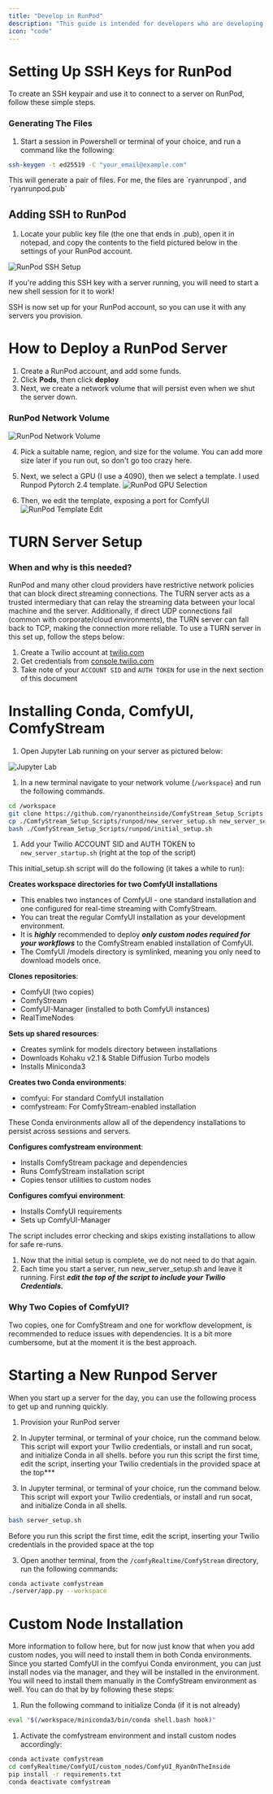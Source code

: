 ```yaml
---
title: "Develop in RunPod"
description: "This guide is intended for developers who are developing custom nodes for ComfyUI on RunPod"
icon: "code"
---
```




# **Setting Up SSH Keys for RunPod**
To create an SSH keypair and use it to connect to a server on RunPod, follow these simple steps.

### Generating The Files

1. Start a session in Powershell or terminal of your choice, and run a command like the following:
```bash
ssh-keygen -t ed25519 -C "your_email@example.com"
```
<Note>
This will generate a pair of files. For me, the files are `ryanrunpod`, and `ryanrunpod.pub`
</Note>

## Adding SSH to RunPod

1. Locate your public key file (the one that ends in .pub), open it in notepad, and copy the contents to the field pictured below in the settings of your RunPod account.

![RunPod SSH Setup](https://lh7-rt.googleusercontent.com/docsz/AD_4nXcXmfKUJfQOslc3yV_gjTl4z4cQBbXlpwpODgBdUfBETtqt8ZCbvaAPkAIHZj0TFHta-RaCdQkQ2cBt-M51CXVhwE8r2lHAF4GWnqOc5LCJIR8iVpRB7OcjVaGPDZ1N3s24oN3cvg?key=LMLbXfH5Do4K1o222p6HlCaY)

<Note>If you're adding this SSH key with a server running, you will need to start a new shell session for it to work!</Note>

SSH is now set up for your RunPod account, so you can use it with any servers you provision.

# **How to Deploy a RunPod Server**

1. Create a RunPod account, and add some funds.
2. Click **Pods**, then click **deploy**
3. Next, we create a network volume that will persist even when we shut the server down.

### RunPod Network Volume
<Image src="https://lh7-rt.googleusercontent.com/docsz/AD_4nXf0d_82ypCCGKybIq1tsYcg6kJ9caF5n0gJcobTHcnb9br73oEginz3y5jui_Xh4IIfbxBvO4uCX0g97GqM_3I4pyETo-gJatB-kULNHGUi5X7WVOsiVPb3ytVBq0xP8JVFQ35t?key=LMLbXfH5Do4K1o222p6HlCaY" alt="RunPod Network Volume" />

4. Pick a suitable name, region, and size for the volume. You can add more size later if you run out, so don't go too crazy here.
5. Next, we select a GPU (I use a 4090), then we select a template. I used Runpod Pytorch 2.4 template. ![RunPod GPU Selection](https://lh7-rt.googleusercontent.com/docsz/AD_4nXf9hpPmlBEMHUsqaxnrLQgWS31oS2SSHydYnfYZvICnbBdu5o-pj6AMpbh6BE3E_Jgq2XoN4bCm9mIxH1k-8hpD1Z9tN4PaoSZxh875iQh8A8C6nVI05WtHIs26_-ltx8Jw2GuHeA?key=LMLbXfH5Do4K1o222p6HlCaY)

6. Then, we edit the template, exposing a port for ComfyUI ![RunPod Template Edit](https://lh7-rt.googleusercontent.com/docsz/AD_4nXdRmSuZiixmCt3VGf7N7q3Q4fUyHugYn39VPvmVVdb8E3G1VqZHUXxS5whBp7xRIwJw0IdM5ch6PpWeB421cLrhGSSlZ2INoITRFFO2_8Tqn-wtS6M2690hl6HnyVMhOCcwZpeAbw?key=LMLbXfH5Do4K1o222p6HlCaY)


# **TURN Server Setup**

### **When and why is this needed?**

RunPod and many other cloud providers have restrictive network policies that can block direct streaming connections. The TURN server acts as a trusted intermediary that can relay the streaming data between your local machine and the server. Additionally, if direct UDP connections fail (common with corporate/cloud environments), the TURN server can fall back to TCP, making the connection more reliable. To use a TURN server in this set up, follow the steps below:

1. Create a Twilio account at [twilio.com](https://www.twilio.com/en-us)
2. Get credentials from [console.twilio.com](https://console.twilio.com/)
3. Take note of your `ACCOUNT SID` and `AUTH TOKEN` for use in the next section of this document

# **Installing Conda, ComfyUI, ComfyStream**

1. Open Jupyter Lab running on your server as pictured below:

![Jupyter Lab](https://lh7-rt.googleusercontent.com/docsz/AD_4nXfkZ6LAYQuIRXD1W-YAa5EwNubpZmf_uynSw62xgQnZMYR2JZsN20095kwhG-1iFrBRPcs98nps0nyOf8EFlqGr68a28sI4mvKFDXoyzChg8EWDhOMQdlMXqmoRNCYoMlJCQo6UZw?key=LMLbXfH5Do4K1o222p6HlCaY)

1. In a new terminal navigate to your network volume (`/workspace`) and run the following commands. 

```bash
cd /workspace
git clone https://github.com/ryanontheinside/ComfyStream_Setup_Scripts
cp ./ComfyStream_Setup_Scripts/runpod/new_server_setup.sh new_server_setup.sh
bash ./ComfyStream_Setup_Scripts/runpod/initial_setup.sh
```

1. Add your Twilio ACCOUNT SID and AUTH TOKEN to `new_server_startup.sh` (right at the top of the script)

This initial_setup.sh script will do the following (it takes a while to run):

**Creates workspace directories for two ComfyUI installations**

- This enables two instances of ComfyUI - one standard installation and one configured for real-time streaming with ComfyStream.
- You can treat the regular ComfyUI installation as your development environment.
- It is ***highly*** recommended to deploy ***only custom nodes required for your workflows*** to the ComfyStream enabled installation of ComfyUI.
- The ComfyUI /models directory is symlinked, meaning you only need to download models once.

**Clones repositories**:

- ComfyUI (two copies)
- ComfyStream
- ComfyUI-Manager (installed to both ComfyUI instances)
- RealTimeNodes

**Sets up shared resources**:

- Creates symlink for models directory between installations
- Downloads Kohaku v2.1 & Stable Diffusion Turbo models
- Installs Miniconda3

**Creates two Conda environments**:

- comfyui: For standard ComfyUI installation
- comfystream: For ComfyStream-enabled installation

These Conda environments allow all of the dependency installations to persist across sessions and servers.

**Configures comfystream environment**:

- Installs ComfyStream package and dependencies
- Runs ComfyStream installation script
- Copies tensor utilities to custom nodes

**Configures comfyui environment**:

- Installs ComfyUI requirements
- Sets up ComfyUI-Manager

The script includes error checking and skips existing installations to allow for safe re-runs.

1. Now that the initial setup is complete, we do not need to do that again.
2. Each time you start a server, run new_server_setup.sh and leave it running. First ***edit the top of the script to include your Twilio Credentials.***

### **Why Two Copies of ComfyUI?**

Two copies, one for ComfyStream and one for workflow development, is recommended to reduce issues with dependencies. It is a bit more cumbersome, but at the moment it is the best approach.

# **Starting a New Runpod Server**

When you start up a server for the day, you can use the following process to get up and running quickly.

1. Provision your RunPod server
2. In Jupyter terminal, or terminal of your choice, run the command below. This script will export your Twilio credentials, or install and run socat, and initialize Conda in all shells. <Note> before you run this script the first time, edit the script, inserting your Twilio credentials in the provided space at the top***</Note>

2. In Jupyter terminal, or terminal of your choice, run the command below. This script will export your Twilio credentials, or install and run socat, and initialize  Conda in all shells.
```bash
bash server_setup.sh
```
<Note>Before you run this script the first time, edit the script, inserting your Twilio credentials in the provided space at the top</Note>

3. Open another terminal, from the `/comfyRealtime/ComfyStream` directory, run the following commands:
```bash
conda activate comfystream
./server/app.py --workspace
```

# **Custom Node Installation**

More information to follow here, but for now just know that when you add custom nodes, you will need to install them in both Conda environments. Since you started ComfyUI in the comfyui Conda environment, you can just install nodes via the manager, and they will be installed in the environment. You will need to install them manually in the ComfyStream environment as well. You can do that by by following these steps:

1. Run the following command to initialize Conda (if it is  not already)

```bash
eval "$(/workspace/miniconda3/bin/conda shell.bash hook)"
```

1. Activate the comfystream environment and install custom nodes accordingly:
```bash
conda activate comfystream
cd comfyRealtime/ComfyUI/custom_nodes/ComfyUI_RyanOnTheInside
pip install -r requirements.txt
conda deactivate comfystream
```